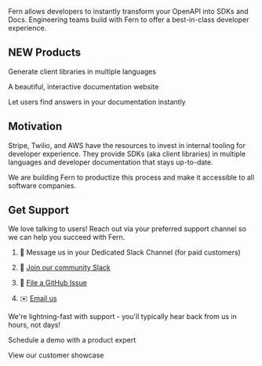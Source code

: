 Fern allows developers to instantly transform your OpenAPI into SDKs and Docs. Engineering teams build with Fern to offer a best-in-class developer experience.

NEW Products
------------

Generate client libraries in multiple languages

A beautiful, interactive documentation website

Let users find answers in your documentation instantly

Motivation
----------

Stripe, Twilio, and AWS have the resources to invest in internal tooling for developer experience. They provide SDKs (aka client libraries) in multiple languages and developer documentation that stays up-to-date.

We are building Fern to productize this process and make it accessible to all software companies.

Get Support
-----------

We love talking to users! Reach out via your preferred support channel so we can help you succeed with Fern.

1.  💬 Message us in your Dedicated Slack Channel (for paid customers)
    
2.  🤝 [Join our community Slack](https://buildwithfern.com/slack)
    
3.  🐛 [File a GitHub Issue](https://github.com/fern-api/fern/issues)
    
4.  ✉️ [Email us](mailto:support@buildwithfern.com)
    

We're lightning-fast with support - you'll typically hear back from us in hours, not days!

Schedule a demo with a product expert

View our customer showcase